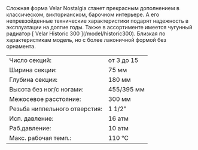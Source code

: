 <span class="leading-6">
  Сложная форма Velar Nostalgia станет прекрасным дополнением в классическом,
  викторианском, барочном интерьере. А его непревзойденные технические
  характеристики подарят надежность в эксплуатации на долгие годы.
</span>
<span class="leading-6">
  Также в ассортименте имеется чугунный радиатор [
  <span class="text-red-500 hover:underline">Velar Historic 300</span>
  ](/model/historic300). Близкая по характеристикам модель, но с более лаконичной
  формой без орнамента.
</span>

<table class="text-xs w-full">
  <tr class="hover:bg-neutral-100">
    <td class="py-1 px-1">Число секций:</td>
    <td class="py-1">от 3 до 15</td>
  </tr>
  <tr class="hover:bg-neutral-100">
    <td class="py-1 px-1">Ширина секции:</td>
    <td class="py-1">75 мм</td>
  </tr>
  <tr class="hover:bg-neutral-100">
    <td class="py-1 px-1">Глубина секции:</td>
    <td class="py-1">180 мм</td>
  </tr>
  <tr class="hover:bg-neutral-100">
    <td class="py-1 px-1">Высота без ног/с ногами:</td>
    <td class="py-1">455/395 мм</td>
  </tr>
  <tr class="hover:bg-neutral-100">
    <td class="py-1 px-1">Межосевое расстояние:</td>
    <td class="py-1">300 мм</td>
  </tr>
  <tr class="hover:bg-neutral-100">
    <td class="py-1 px-1">Резьба ниппельного отверстия:</td>
    <td class="py-1">1 1/2"</td>
  </tr>
  <tr class="hover:bg-neutral-100">
    <td class="py-1 px-1">Исп. давление:</td>
    <td class="py-1">16 атм</td>
  </tr>
  <tr class="hover:bg-neutral-100">
    <td class="py-1 px-1">Раб.давление:</td>
    <td class="py-1">10 атм</td>
  </tr>
  <tr class="hover:bg-neutral-100">
    <td class="py-1 px-1">Макс. рабочая темп.:</td>
    <td class="py-1">110 °C</td>
  </tr>
</table>
